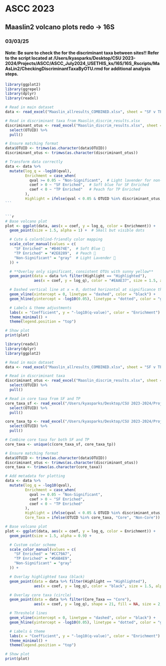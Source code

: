 # ASCC 2023
## Maaslin2 volcano plots redo -> 16S
### 03/03/25
#### Note: Be sure to check the for the discriminant taxa between sites!! Refer to the script located at /Users/kyasparks/Desktop/CSU 2023-2024/Projects/ASCC/ASCC_July2024_USETHIS_ks/16S/16S_Rscripts/MaAsLin2/CheckingDiscriminantTaxaByOTU.rmd for additional analysis steps.

````r
library(ggplot2)
library(ggrepel)
library(dplyr)
library(readxl)

# Read in main dataset
data <- read_excel("Maaslin_allresults_COMBINED.xlsx", sheet = "SF v TP") %>% as.data.frame()

# Read in discriminant taxa from Maaslin_discrim_results.xlsx
discriminant_otus <- read_excel("Maaslin_discrim_results.xlsx", sheet = "SF5_discrim") %>%
  select(OTUID) %>% 
  pull()

# Ensure matching format
data$OTUID <- trimws(as.character(data$OTUID))
discriminant_otus <- trimws(as.character(discriminant_otus))

# Transform data correctly
data <- data %>%
  mutate(log_q = -log10(qval),  
         Enrichment = case_when(
           qval >= 0.05 ~ "Non-Significant",  # Light lavender for non-significant
           coef > 0 ~ "SF Enriched",  # Soft blue for SF Enriched
           coef < 0 ~ "TP Enriched"   # Peach for TP Enriched
         ),
         Highlight = ifelse(qval < 0.05 & OTUID %in% discriminant_otus, "Highlighted", "Regular"))  # Keep only significant consistent OTUs highlighted
```


```r
# Base volcano plot
plot <- ggplot(data, aes(x = coef, y = log_q, color = Enrichment)) +
  geom_point(size = 1.5, alpha = 1) +  # Small but visible dots

  # Cute & colorblind-friendly color mapping
  scale_color_manual(values = c(
    "SF Enriched" = "#B4674E",  # Soft Blue 🌊
    "TP Enriched" = "#2E8289",  # Peach 🍑
    "Non-Significant" = "gray"  # Light Lavender 🌸
  )) +

  # **Overlay only significant, consistent OTUs with sunny yellow**
  geom_point(data = data %>% filter(Highlight == "Highlighted"), 
             aes(x = coef, y = log_q), color = "#EAAE37", size = 1.5, alpha = 1, shape = 16) +  

  # Dashed vertical line at x = 0, dotted horizontal at significance threshold
  geom_vline(xintercept = 0, linetype = "dashed", color = "black") +
  geom_hline(yintercept = -log10(0.05), linetype = "dotted", color = "gray") +

  # Labels & theme adjustments
  labs(x = "Coefficient", y = "-log10(q-value)", color = "Enrichment") +
  theme_minimal() +
  theme(legend.position = "top")

# Show plot
print(plot)
````

```r
library(readxl)
library(dplyr)
library(ggplot2)

# Read in main dataset
data <- read_excel("Maaslin_allresults_COMBINED.xlsx", sheet = "SF v TP") %>% as.data.frame()

# Read in discriminant taxa
discriminant_otus <- read_excel("Maaslin_discrim_results.xlsx", sheet = "SF5_discrim") %>%
  select(OTUID) %>%
  pull()

# Read in core taxa from SF and TP
core_taxa_sf <- read_excel("/Users/kyasparks/Desktop/CSU 2023-2024/Projects/ASCC/ASCC_July2024_USETHIS_ks/16S/16S_CoreTaxaAnalysis/CoreTaxa_70_16S_ASCC.xlsx", sheet = "d70_SF") %>%
  select(OTUID) %>%
  pull()

core_taxa_tp <- read_excel("/Users/kyasparks/Desktop/CSU 2023-2024/Projects/ASCC/ASCC_July2024_USETHIS_ks/16S/16S_CoreTaxaAnalysis/CoreTaxa_70_16S_ASCC.xlsx", sheet = "d70_TP") %>%
  select(OTUID) %>%
  pull()

# Combine core taxa for both SF and TP
core_taxa <- unique(c(core_taxa_sf, core_taxa_tp))

# Ensure matching format
data$OTUID <- trimws(as.character(data$OTUID))
discriminant_otus <- trimws(as.character(discriminant_otus))
core_taxa <- trimws(as.character(core_taxa))

# Add metadata for plotting
data <- data %>%
  mutate(log_q = -log10(qval),
         Enrichment = case_when(
           qval >= 0.05 ~ "Non-Significant",
           coef > 0 ~ "SF Enriched",
           coef < 0 ~ "TP Enriched"
         ),
         Highlight = ifelse(qval < 0.05 & OTUID %in% discriminant_otus, "Highlighted", "Regular"),
         Core_Taxa = ifelse(OTUID %in% core_taxa, "Core", "Non-Core"))  # Mark core taxa

# Base volcano plot
plot <- ggplot(data, aes(x = coef, y = log_q, color = Enrichment)) +
  geom_point(size = 1.5, alpha = 0.9) +

  # Custom color scheme
  scale_color_manual(values = c(
    "SF Enriched" = "#CC79A7",
    "TP Enriched" = "#56B4E9",
    "Non-Significant" = "gray"
  )) +

  # Overlay highlighted taxa (black)
  geom_point(data = data %>% filter(Highlight == "Highlighted"), 
             aes(x = coef, y = log_q), color = "black", size = 1.5, alpha = .2, shape = 16) +

  # Overlay core taxa (circle)
  geom_point(data = data %>% filter(Core_Taxa == "Core"), 
             aes(x = coef, y = log_q), shape = 21, fill = NA, size = 2, stroke = 1, color = "black") +

  # Threshold lines
  geom_vline(xintercept = 0, linetype = "dashed", color = "black") +
  geom_hline(yintercept = -log10(0.05), linetype = "dotted", color = "gray") +

  # Labels & theme
  labs(x = "Coefficient", y = "-log10(q-value)", color = "Enrichment") +
  theme_minimal() +
  theme(legend.position = "top")

# Show plot
print(plot)
```